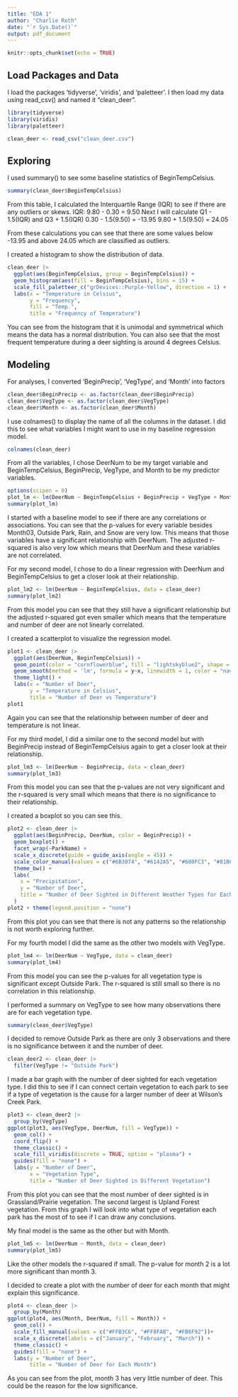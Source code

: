 ---
title: "EDA 1"
author: "Charlie Roth"
date: "`r Sys.Date()`"
output: pdf_document
---

```{r setup, include=FALSE}
knitr::opts_chunk$set(echo = TRUE)
```

## Load Packages and Data

I load the packages 'tidyverse', 'viridis', and 'paletteer'. I then load my data using read_csv() and named it "clean_deer".

```{r}
library(tidyverse)
library(viridis)
library(paletteer)

clean_deer <- read_csv("clean_deer.csv")
```

## Exploring

I used summary() to see some baseline statistics of BeginTempCelsius.

```{r}
summary(clean_deer$BeginTempCelsius)
```

From this table, I calculated the Interquartile Range (IQR) to see if there are any outliers or skews.
IQR: 9.80 - 0.30 = 9.50
Next I will calculate Q1 - 1.5(IQR) and Q3 + 1.5(IQR)
0.30 - 1.5(9.50) = -13.95
9.80 + 1.5(9.50) = 24.05

From these calculations you can see that there are some values below -13.95 and above 24.05 which are classified as outliers.

I created a histogram to show the distribution of data.

```{r}
clean_deer |>
  ggplot(aes(BeginTempCelsius, group = BeginTempCelsius)) +
  geom_histogram(aes(fill = BeginTempCelsius), bins = 15) +
  scale_fill_paletteer_c("grDevices::Purple-Yellow", direction = 1) +
  labs(x = "Temperature in Celsius",
       y = "Frequency",
       fill = "Temp.",
       title = "Frequency of Temperature")
```

You can see from the histogram that it is unimodal and symmetrical which means the data has a normal distribution. You can also see that the most frequent temperature during a deer sighting is around 4 degrees Celsius.

## Modeling

For analyses, I converted 'BeginPrecip', 'VegType', and 'Month' into factors

```{r}
clean_deer$BeginPrecip <- as.factor(clean_deer$BeginPrecip)
clean_deer$VegType <- as.factor(clean_deer$VegType)
clean_deer$Month <- as.factor(clean_deer$Month)
```

I use colnames() to display the name of all the columns in the dataset. I did this to see what variables I might want to use in my baseline regression model.

```{r}
colnames(clean_deer)
```

From all the variables, I chose DeerNum to be my target variable and BeginTempCelsius, BeginPrecip, VegType, and Month to be my predictor variables.

```{r}
options(scipen = 0)
plot_lm <- lm(DeerNum ~ BeginTempCelsius + BeginPrecip + VegType + Month, data = clean_deer)
summary(plot_lm)
```

I started with a baseline model to see if there are any correlations or associations. You can see that the p-values for every variable besides Month03, Outside Park, Rain, and Snow are very low. This means that those variables have a significant relationship with DeerNum. The adjusted r-squared is also very low which means that DeerNum and these variables are not correlated.

For my second model, I chose to do a linear regression with DeerNum and BeginTempCelsius to get a closer look at their relationship.

```{r}
plot_lm2 <- lm(DeerNum ~ BeginTempCelsius, data = clean_deer)
summary(plot_lm2)
```

From this model you can see that they still have a significant relationship but the adjusted r-squared got even smaller which means that the temperature and number of deer are not linearly correlated.

I created a scatterplot to visualize the regression model.

```{r}
plot1 <- clean_deer |>
  ggplot(aes(DeerNum, BeginTempCelsius)) +
  geom_point(color = "cornflowerblue", fill = "lightskyblue2", shape = 21, size = 3, alpha = .6) +
  geom_smooth(method = 'lm', formula = y~x, linewidth = 1, color = "navyblue") +
  theme_light() +
  labs(x = "Number of Deer",
       y = "Temperature in Celsius",
       title = "Number of Deer vs Temperature")
plot1
```

Again you can see that the relationship between number of deer and temperature is not linear.

For my third model, I did a similar one to the second model but with BeginPrecip instead of BeginTempCelsius again to get a closer look at their relationship.

```{r}
plot_lm3 <- lm(DeerNum ~ BeginPrecip, data = clean_deer)
summary(plot_lm3)
```

From this model you can see that the p-values are not very significant and the r-squared is very small which means that there is no significance to their relationship.

I created a boxplot so you can see this.

```{r}
plot2 <- clean_deer |>
  ggplot(aes(BeginPrecip, DeerNum, color = BeginPrecip)) +
  geom_boxplot() +
  facet_wrap(~ParkName) +
  scale_x_discrete(guide = guide_axis(angle = 45)) +
  scale_color_manual(values = c("#6B3074", "#6142A5", "#608FC3", "#81B6A7", "#A1CAA7")) +
  theme_bw() +
  labs(
    x = "Precipitation",
    y = "Number of Deer",
    title = "Number of Deer Sighted in Different Weather Types for Each Park"
  )
plot2 + theme(legend.position = "none")
```

From this plot you can see that there is not any patterns so the relationship is not worth exploring further.

For my fourth model I did the same as the other two models with VegType.

```{r}
plot_lm4 <- lm(DeerNum ~ VegType, data = clean_deer)
summary(plot_lm4)
```

From this model you can see the p-values for all vegetation type is significant except Outside Park. The r-squared is still small so there is no correlation in this relationship.

I performed a summary on VegType to see how many observations there are for each vegetation type.

```{r}
summary(clean_deer$VegType)
```

I decided to remove Outside Park as there are only 3 observations and there is no significance between it and the number of deer.

```{r}
clean_deer2 <- clean_deer |>
  filter(VegType != "Outside Park")
```

I made a bar graph with the number of deer sighted for each vegetation type. I did this to see if I can connect certain vegetation to each park to see if a type of vegetation is the cause for a larger number of deer at Wilson's Creek Park.

```{r}
plot3 <- clean_deer2 |>
  group_by(VegType)
ggplot(plot3, aes(VegType, DeerNum, fill = VegType)) +
  geom_col() +
  coord_flip() +
  theme_classic() +
  scale_fill_viridis(discrete = TRUE, option = "plasma") +
  guides(fill = "none") +
  labs(y = "Number of Deer",
       x = "Vegetation Type",
       title = "Number of Deer Sighted in Different Vegetation")
```

From this plot you can see that the most number of deer sighted is in Grassland/Prairie vegetation. The second largest is Upland Forest vegetation. From this graph I will look into what type of vegetation each park has the most of to see if I can draw any conclusions.

My final model is the same as the other but with Month.

```{r}
plot_lm5 <- lm(DeerNum ~ Month, data = clean_deer)
summary(plot_lm5)
```

Like the other models the r-squared if small. The p-value for month 2 is a lot more significant than month 3.

I decided to create a plot with the number of deer for each month that might explain this significance.

```{r}
plot4 <- clean_deer |>
  group_by(Month)
ggplot(plot4, aes(Month, DeerNum, fill = Month)) +
  geom_col() +
  scale_fill_manual(values = c("#FFB3C6", "#FF8FAB", "#FB6F92"))+
  scale_x_discrete(labels = c("January", "February", "March")) +
  theme_classic() +
  guides(fill = "none") +
  labs(y = "Number of Deer",
       title = "Number of Deer for Each Month")
```

As you can see from the plot, month 3 has very little number of deer. This could be the reason for the low significance.
